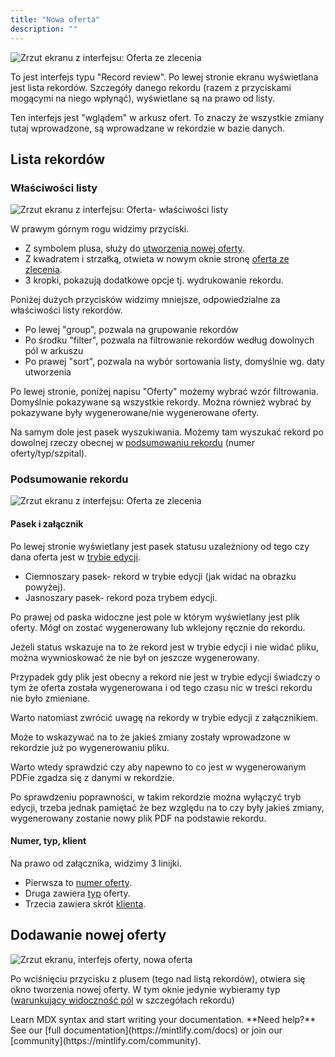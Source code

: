 ```yaml
---
title: "Nowa oferta"
description: ""
---
```




<Frame>
  <img src="/images/Oferty.png" alt="Zrzut ekranu z interfejsu: Oferta ze zlecenia" style={{ borderRadius: '0.5rem' }} />
</Frame>

To jest interfejs typu "Record review". Po lewej stronie ekranu wyświetlana jest lista rekordów. Szczegóły danego rekordu
(razem z przyciskami mogącymi na niego wpłynąć), wyświetlane są na prawo od listy. 

Ten interfejs jest "wglądem" w arkusz ofert. To znaczy że wszystkie zmiany tutaj wprowadzone, są wprowadzane w rekordzie w bazie danych.

## Lista rekordów

### Właściwości listy
<Frame>
  <img src="\images\Oferty-filtry.png" alt="Zrzut ekranu z interfejsu: Oferta- właściwości listy" style={{ borderRadius: '0.5rem' }} />
</Frame>

W prawym górnym rogu widzimy przyciski. 

- Z symbolem plusa, służy do [utworzenia nowej oferty](). 
- Z kwadratem i strzałką, otwieta w nowym oknie stronę [oferta ze zlecenia](Oferta%20ze%20zlecenia).
- 3 kropki, pokazują dodatkowe opcje tj. wydrukowanie rekordu.

Poniżej dużych przycisków widzimy mniejsze, odpowiedzialne za właściwości listy rekordów. 

- Po lewej "group", pozwala na grupowanie rekordów
- Po środku "filter", pozwala na filtrowanie rekordów według dowolnych pól w arkuszu
- Po prawej "sort", pozwala na wybór sortowania listy, domyślnie wg. daty utworzenia

Po lewej stronie, poniżej napisu "Oferty" możemy wybrać wzór filtrowania. Domyślnie pokazywane są wszystkie rekordy.
Można również wybrać by pokazywane były wygenerowane/nie wygenerowane oferty.

Na samym dole jest pasek wyszukiwania. Możemy tam wyszukać rekord po dowolnej rzeczy obecnej  w [podsumowaniu rekordu](Podsumowanie%20rekordu) 
(numer oferty/typ/szpital).

### Podsumowanie rekordu

<Frame>
  <img src="/images/Oferty-podsumowanie.png" alt="Zrzut ekranu z interfejsu: Oferta ze zlecenia" style={{ borderRadius: '0.5rem' }} />
</Frame>

#### Pasek i załącznik

Po lewej stronie wyświetlany jest pasek statusu uzależniony od tego czy dana oferta jest w [trybie edycji]().
- Ciemnoszary pasek- rekord w trybie edycji (jak widać na obrazku powyżej).
- Jasnoszary pasek- rekord poza trybem edycji.

Po prawej od paska widoczne jest pole w którym wyświetlany jest plik oferty. Mógł on zostać wygenerowany lub wklejony ręcznie do rekordu.

<AccordionGroup>
  <Accordion icon="question-mark" title="Wnioskowanie ze statusu i pliku">
  Jeżeli status wskazuje na to że rekord jest w trybie edycji i nie widać pliku, można wywnioskować że nie był on jeszcze wygenerowany.
  
  Przypadek gdy plik jest obecny a rekord nie jest w trybie edycji świadczy o tym że oferta została wygenerowana i od tego czasu nic w treści
  rekordu nie było zmieniane.

  Warto natomiast zwrócić uwagę na rekordy w trybie edycji z załącznikiem.

  Może to wskazywać na to że jakieś zmiany zostały wprowadzone w rekordzie już po wygenerowaniu pliku. 
  
  Warto wtedy sprawdzić czy aby napewno to co jest w wygenerowanym PDFie zgadza się z danymi w rekordzie. 
  
  Po sprawdzeniu poprawności, w takim rekordzie można wyłączyć tryb edycji, trzeba jednak pamiętać że bez względu na to czy były jakieś zmiany, 
  wygenerowany zostanie nowy plik PDF na podstawie rekordu.  
</Accordion>
</AccordionGroup>

#### Numer, typ, klient

Na prawo od załącznika, widzimy 3 linijki.

- Pierwsza to [numer oferty]().
- Druga zawiera [typ]() oferty.
- Trzecia zawiera skrót [klienta]().


## Dodawanie nowej oferty
<Frame>
  <img src="/images/Oferty-nowa.png" alt="Zrzut ekranu, interfejs oferty, nowa oferta" style={{ borderRadius: '0.5rem' }} />
</Frame>

Po wciśnięciu przycisku z plusem (tego nad listą rekordów), otwiera się okno tworzenia nowej oferty.
W tym oknie jedynie wybieramy typ ([warunkujący widoczność pól]() w szczegółach rekordu)

<CardGroup cols={1}>

<Card title="Edycja utworzonej oferty" icon="pen-to-square" href="/Nowa%20oferta">
  Learn MDX syntax and start writing your documentation.
</Card>


</CardGroup>

<Note>
  **Need help?** See our [full documentation](https://mintlify.com/docs) or join our [community](https://mintlify.com/community).
</Note>
